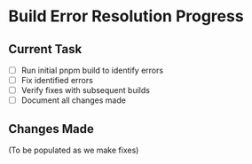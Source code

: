 # Build Error Resolution Progress

## Current Task
- [ ] Run initial pnpm build to identify errors
- [ ] Fix identified errors
- [ ] Verify fixes with subsequent builds
- [ ] Document all changes made

## Changes Made
(To be populated as we make fixes) 
